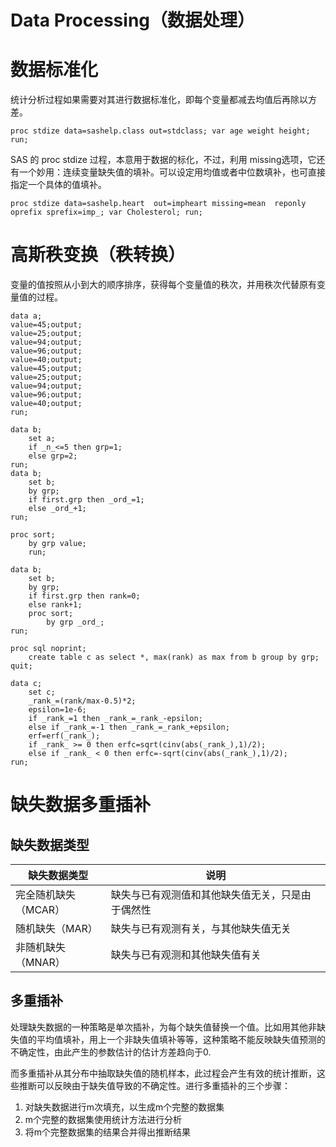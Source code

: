 # Data Processing（数据处理） {.stat}

# 数据标准化

统计分析过程如果需要对其进行数据标准化，即每个变量都减去均值后再除以方差。

``` sas
proc stdize data=sashelp.class out=stdclass; var age weight height; run;
```

SAS 的 proc stdize 过程，本意用于数据的标化，不过，利用 missing选项，它还有一个妙用：连续变量缺失值的填补。可以设定用均值或者中位数填补，也可直接指定一个具体的值填补。

``` sas
proc stdize data=sashelp.heart  out=impheart missing=mean  reponly oprefix sprefix=imp_; var Cholesterol; run;
```

# 高斯秩变换（秩转换）

变量的值按照从小到大的顺序排序，获得每个变量值的秩次，并用秩次代替原有变量值的过程。

``` sas
data a;
value=45;output;
value=25;output;
value=94;output;
value=96;output;
value=40;output;
value=45;output;
value=25;output;
value=94;output;
value=96;output;
value=40;output;
run;

data b;
    set a;
    if _n_<=5 then grp=1;
    else grp=2;
run;
data b;
    set b;
    by grp;
    if first.grp then _ord_=1;
    else _ord_+1;
run;

proc sort;
    by grp value;
    run;

data b;
    set b;
    by grp;
    if first.grp then rank=0;
    else rank+1;
    proc sort;
        by grp _ord_;
run;

proc sql noprint;
    create table c as select *, max(rank) as max from b group by grp;
quit;

data c;
    set c;
    _rank_=(rank/max-0.5)*2;
    epsilon=1e-6;
    if _rank_=1 then _rank_=_rank_-epsilon;
    else if _rank_=-1 then _rank_=_rank_+epsilon;
    erf=erf(_rank_);
    if _rank_ >= 0 then erfc=sqrt(cinv(abs(_rank_),1)/2);
    else if _rank_ < 0 then erfc=-sqrt(cinv(abs(_rank_),1)/2);
run;
```

# 缺失数据多重插补

## 缺失数据类型

| 缺失数据类型         | 说明                                             |
|----------------------|--------------------------------------------------|
| 完全随机缺失（MCAR） | 缺失与已有观测值和其他缺失值无关，只是由于偶然性 |
| 随机缺失（MAR）      | 缺失与已有观测有关，与其他缺失值无关             |
| 非随机缺失（MNAR）   | 缺失与已有观测和其他缺失值有关                   |

## 多重插补

处理缺失数据的一种策略是单次插补，为每个缺失值替换一个值。比如用其他非缺失值的平均值填补，用上一个非缺失值填补等等，这种策略不能反映缺失值预测的不确定性，由此产生的参数估计的估计方差趋向于0.

而多重插补从其分布中抽取缺失值的随机样本，此过程会产生有效的统计推断，这些推断可以反映由于缺失值导致的不确定性。进行多重插补的三个步骤：

1.  对缺失数据进行m次填充，以生成m个完整的数据集
2.  m个完整的数据集使用统计方法进行分析
3.  将m个完整数据集的结果合并得出推断结果
